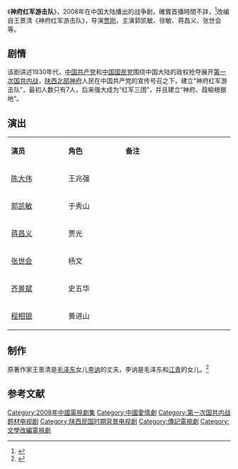 {{电视节目信息框
| 名称     = 神府红军游击队
| 别名     = 
| 英文名称 = <!-- ''{{lang|en| }}''  -->
| 图片     = 
| 图说     = 
| 分类     = 战争剧
| 原创者   = 王景清《神府红军游击队》<ref>{{cite web|url= http://www.hq.xinhuanet.com/news/2013-05/27/c_115915397.htm|title= 毛泽东的女儿和丈夫 风雨携手近30年|accessdate=2013-07-27|date=2013-07-27|work=新华网|deadurl= yes|archiveurl= https://web.archive.org/web/20130729052954/http://www.hq.xinhuanet.com/news/2013-05/27/c_115915397.htm|archivedate= 2013年7月29日}}</ref>
| 导演     = [[贾刚|贾刚]]
| 监制     = 黎国如、张玉华
| 出品人   = 
| 编剧     = [[王景清|王景清]]
| 制作人   = 王景清、王歌
| 摄影     = 刘化医
| 演出     = 郭凯敏<br>徐敏<br>蒋昌义<br>张世会
| 配音     =
| 旁白     = 
| 主题曲   = 
| 片尾曲   = 
| 插曲     = 
| 地区     = {{CHNML}}
| 语言     = 普通话
| 集数     = 20集
| 每集长   = 45分钟
| 制作公司 = 
| 首播地区 = 
| 电视网   = 
| 开始     = 
| 结束     = 
| 先于     = 
| 后于     = 
| 相关剧集 = 
| 官方网站 = 
}}
《'''神府红军游击队'''》，2008年在中国大陆播出的战争剧，確實首播時間不詳，<ref>{{cite web |url=http://www.022net.com/2008/9-23/435268333022401.html |title="神府红军游击队(9, 10集)的上映時間 |work=人民网 |date=2008-09-23 |accessdate=2013-07-27|deadurl=yes |archiveurl=https://web.archive.org/web/20081012132119/http://www.022net.com/2008/9-23/435268333022401.html |archivedate=2008-10-12 }}</ref>改编自王景清《神府红军游击队》，导演[[贾刚|贾刚]]，主演郭凯敏、徐敏、蒋昌义、张世会等。

== 剧情 ==
该剧讲述1930年代，[[中国共产党|中国共产党]]和[[中国国民党|中国国民党]]围绕中国大陆的政权抢夺展开[[第一次国共内战|第一次国共内战]]，[[陕北|陕西北部]][[神府县|神府]]人民在中国共产党的宣传号召之下，建立“神府红军游击队”，最初人数只有7人，后来强大成为“红军三团”，并且建立“神府、葭榆根据地”。

== 演出 ==
{|class="wikitable" width="20%"
|- style="background:cornflowerblue; color:white" align=center
|style="width:5%"|'''演员'''||style="width:5%"|'''角色'''||style="width:10%"|'''备注'''
|-
| [[陈大伟|陈大伟]] || 王兆强 || 
|-
| [[郭凯敏|郭凯敏]] || 于秀山 || 
|- 
| [[蒋昌义|蒋昌义]] || 贾光 || 
|-
| [[张世会|张世会]] || 杨文 || 
|-
| [[齐景斌|齐景斌]] || 史五华 || 
|-
| [[程相银|程相银]] || 黄进山 || 
|}

== 制作 ==
原著作家王景清是[[毛泽东|毛泽东]]女儿[[李讷|李讷]]的丈夫，李讷是毛泽东和[[江青|江青]]的女儿。<ref>{{cite web |url=http://ent.sina.com.cn/m/2003-04-02/0131141653.html |title=《神府红军游击队》开机 郭凯敏出演游击队员 |date=2003-04-02 |accessdate=2013-07-27 |work=新浪 |archive-date=2008-09-26 |archive-url=https://web.archive.org/web/20080926043827/http://ent.sina.com.cn/m/2003-04-02/0131141653.html |dead-url=no }}</ref>

==参考文献==
{{reflist}}

{{DEFAULTSORT:S神}}
[[Category:2008年中國電視劇集|Category:2008年中國電視劇集]]
[[Category:中國愛情劇|Category:中國愛情劇]]
[[Category:第一次国共内战题材电视剧|Category:第一次国共内战题材电视剧]]
[[Category:陕西民国时期背景电视剧|Category:陕西民国时期背景电视剧]]
[[Category:傳記電視劇|Category:傳記電視劇]]
[[Category:文學改編電視劇|Category:文學改編電視劇]]